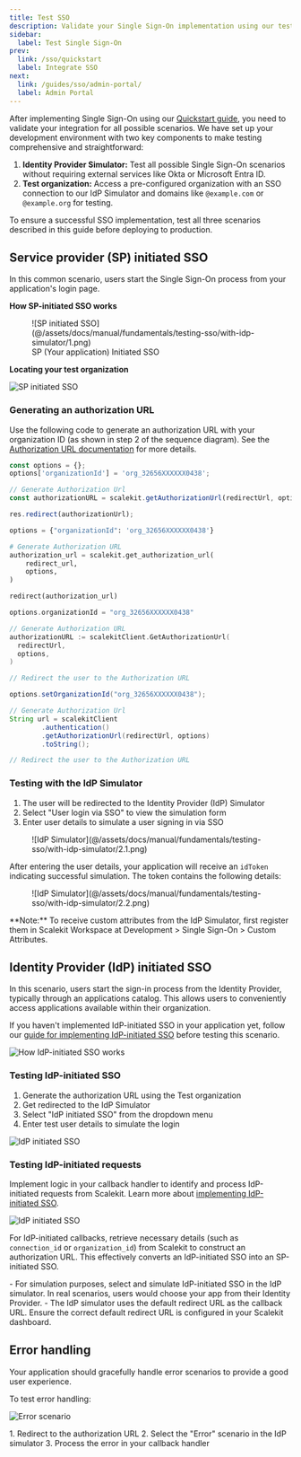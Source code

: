 ```yaml
---
title: Test SSO
description: Validate your Single Sign-On implementation using our test environment
sidebar:
  label: Test Single Sign-On
prev:
  link: /sso/quickstart
  label: Integrate SSO
next:
  link: /guides/sso/admin-portal/
  label: Admin Portal
---
```



After implementing Single Sign-On using our [Quickstart guide](/sso/quickstart/), you need to validate your integration for all possible scenarios. We have set up your development environment with two key components to make testing comprehensive and straightforward:

1. **Identity Provider Simulator:** Test all possible Single Sign-On scenarios without requiring external services like Okta or Microsoft Entra ID.
2. **Test organization:** Access a pre-configured organization with an SSO connection to our IdP Simulator and domains like `@example.com` or `@example.org` for testing.

To ensure a successful SSO implementation, test all three scenarios described in this guide before deploying to production.

## Service provider (SP) initiated SSO <Badge text="Scenario 1" variant="note" />

In this common scenario, users start the Single Sign-On process from your application's login page.

**How SP-initiated SSO works**

<figure>
  ![SP initiated SSO](@/assets/docs/manual/fundamentals/testing-sso/with-idp-simulator/1.png)
  <figcaption>SP (Your application) Initiated SSO</figcaption>
</figure>

**Locating your test organization**

  ![SP initiated SSO](@/assets/docs/manual/fundamentals/testing-sso/with-idp-simulator/1.1.png)


### Generating an authorization URL

Use the following code to generate an authorization URL with your organization ID (as shown in step 2 of the sequence diagram). See the [Authorization URL documentation](/guides/sso/authorization-url/) for more details.

<Tabs syncKey="tech-stack">
<TabItem value="nodejs" label="Node.js">

```js wrap
const options = {};
options['organizationId'] = 'org_32656XXXXXX0438';

// Generate Authorization Url
const authorizationURL = scalekit.getAuthorizationUrl(redirectUrl, options);

res.redirect(authorizationUrl);
```

</TabItem>

<TabItem value="python" label="Python">

```py
options = {"organizationId": 'org_32656XXXXXX0438'}

# Generate Authorization URL
authorization_url = scalekit.get_authorization_url(
    redirect_url,
    options,
)

redirect(authorization_url)
```

</TabItem>

<TabItem value="go" label="Go">

```go
options.organizationId = "org_32656XXXXXX0438"

// Generate Authorization URL
authorizationURL := scalekitClient.GetAuthorizationUrl(
  redirectUrl,
  options,
)

// Redirect the user to the Authorization URL
```

</TabItem>
<TabItem value="java" label="Java">

```java
options.setOrganizationId("org_32656XXXXXX0438");

// Generate Authorization Url
String url = scalekitClient
        .authentication()
        .getAuthorizationUrl(redirectUrl, options)
        .toString();

// Redirect the user to the Authorization URL
```

</TabItem>
</Tabs>

### Testing with the IdP Simulator

1. The user will be redirected to the Identity Provider (IdP) Simulator
2. Select "User login via SSO" to view the simulation form
3. Enter user details to simulate a user signing in via SSO

<figure>
  ![IdP Simulator](@/assets/docs/manual/fundamentals/testing-sso/with-idp-simulator/2.1.png)
</figure>

After entering the user details, your application will receive an `idToken` indicating successful simulation. The token contains the following details:

<figure>
  ![IdP Simulator](@/assets/docs/manual/fundamentals/testing-sso/with-idp-simulator/2.2.png)
</figure>

<Aside>
**Note:** To receive custom attributes from the IdP Simulator, first register them in Scalekit Workspace at Development > Single Sign-On > Custom Attributes.
</Aside>

## Identity Provider (IdP) initiated SSO <Badge text="Scenario 2" variant="note" />

In this scenario, users start the sign-in process from the Identity Provider, typically through an applications catalog. This allows users to conveniently access applications available within their organization.

If you haven't implemented IdP-initiated SSO in your application yet, follow our [guide for implementing IdP-initiated SSO](/guides/sso/idp-init-sso/) before testing this scenario.

![How IdP-initiated SSO works](@/assets/docs/manual/fundamentals/testing-sso/with-idp-simulator/4.png)

### Testing IdP-initiated SSO

1. Generate the authorization URL using the Test organization
2. Get redirected to the IdP Simulator
3. Select "IdP initiated SSO" from the dropdown menu
4. Enter test user details to simulate the login

![IdP initiated SSO](@/assets/docs/manual/fundamentals/testing-sso/with-idp-simulator/3.1.png)

### Testing IdP-initiated requests

Implement logic in your callback handler to identify and process IdP-initiated requests from Scalekit. Learn more about [implementing IdP-initiated SSO](/guides/product/idp-init-sso).

![IdP initiated SSO](@/assets/docs/manual/fundamentals/testing-sso/with-idp-simulator/3.2.png)

For IdP-initiated callbacks, retrieve necessary details (such as `connection_id` or `organization_id`) from Scalekit to construct an authorization URL. This effectively converts an IdP-initiated SSO into an SP-initiated SSO.

<Aside type="tip" >
- For simulation purposes, select and simulate IdP-initiated SSO in the IdP simulator. In real scenarios, users would choose your app from their Identity Provider.
- The IdP simulator uses the default redirect URL as the callback URL. Ensure the correct default redirect URL is configured in your Scalekit dashboard.
</Aside>

## Error handling <Badge text="Scenario 3" variant="note" />

Your application should gracefully handle error scenarios to provide a good user experience.

To test error handling:

  ![Error scenario](@/assets/docs/manual/fundamentals/testing-sso/with-idp-simulator/5.png)

<Steps>
1. Redirect to the authorization URL
2. Select the "Error" scenario in the IdP simulator
3. Process the error in your callback handler
</Steps>
